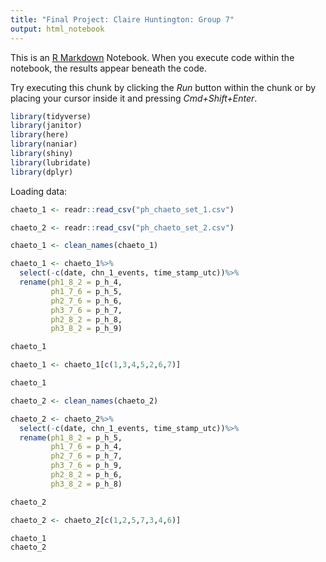 ```yaml
---
title: "Final Project: Claire Huntington: Group 7"
output: html_notebook
---
```


This is an [R Markdown](http://rmarkdown.rstudio.com) Notebook. When you execute code within the notebook, the results appear beneath the code. 

Try executing this chunk by clicking the *Run* button within the chunk or by placing your cursor inside it and pressing *Cmd+Shift+Enter*. 

```r
library(tidyverse)
library(janitor)
library(here)
library(naniar)
library(shiny)
library(lubridate)
library(dplyr)
``` 

Loading data: 
```r
chaeto_1 <- readr::read_csv("ph_chaeto_set_1.csv")
```
```r
chaeto_2 <- readr::read_csv("ph_chaeto_set_2.csv")
```

```r
chaeto_1 <- clean_names(chaeto_1)
```

```r
chaeto_1 <- chaeto_1%>%
  select(-c(date, chn_1_events, time_stamp_utc))%>%
  rename(ph1_8_2 = p_h_4,
         ph1_7_6 = p_h_5,
         ph2_7_6 = p_h_6,
         ph3_7_6 = p_h_7,
         ph2_8_2 = p_h_8,
         ph3_8_2 = p_h_9)
```
```r
chaeto_1
```

```r
chaeto_1 <- chaeto_1[c(1,3,4,5,2,6,7)]
```
```r
chaeto_1
```

```r
chaeto_2 <- clean_names(chaeto_2)
```
```r
chaeto_2 <- chaeto_2%>%
  select(-c(date, chn_1_events, time_stamp_utc))%>%
  rename(ph1_8_2 = p_h_5,
         ph1_7_6 = p_h_4,
         ph2_7_6 = p_h_7,
         ph3_7_6 = p_h_9,
         ph2_8_2 = p_h_6,
         ph3_8_2 = p_h_8)
```
```r
chaeto_2
```
```r
chaeto_2 <- chaeto_2[c(1,2,5,7,3,4,6)]
```
```r
chaeto_1
chaeto_2
```







